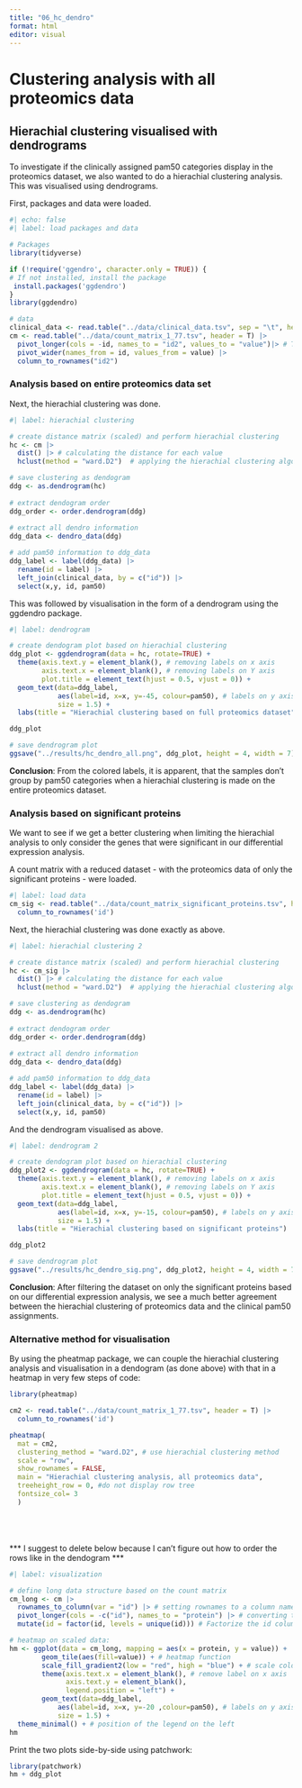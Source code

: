 ```yaml
---
title: "06_hc_dendro"
format: html
editor: visual
---
```


# Clustering analysis with all proteomics data

## Hierachial clustering visualised with dendrograms

To investigate if the clinically assigned pam50 categories display in the proteomics dataset, we also wanted to do a hierachial clustering analysis. This was visualised using dendrograms.

First, packages and data were loaded.

```r
#| echo: false
#| label: load packages and data

# Packages
library(tidyverse)

if (!require('ggendro', character.only = TRUE)) {
# If not installed, install the package
 install.packages('ggdendro')
}
library(ggdendro)

# data
clinical_data <- read.table("../data/clinical_data.tsv", sep = "\t", header = T)
cm <- read.table("../data/count_matrix_1_77.tsv", header = T) |>
  pivot_longer(cols = -id, names_to = "id2", values_to = "value")|> # Transforming to pivot_longer
  pivot_wider(names_from = id, values_from = value) |>
  column_to_rownames("id2")

```

### Analysis based on entire proteomics data set

Next, the hierachial clustering was done.

```r
#| label: hierachial clustering

# create distance matrix (scaled) and perform hierachial clustering
hc <- cm |>
  dist() |> # calculating the distance for each value
  hclust(method = "ward.D2")  # applying the hierachial clustering algorithm to the data 

# save clustering as dendogram
ddg <- as.dendrogram(hc)
  
# extract dendogram order
ddg_order <- order.dendrogram(ddg)
  
# extract all dendro information
ddg_data <- dendro_data(ddg)

# add pam50 information to ddg_data
ddg_label <- label(ddg_data) |>
  rename(id = label) |> 
  left_join(clinical_data, by = c("id")) |> 
  select(x,y, id, pam50)

```

This was followed by visualisation in the form of a dendrogram using the ggdendro package.

```r
#| label: dendrogram

# create dendogram plot based on hierachial clustering
ddg_plot <- ggdendrogram(data = hc, rotate=TRUE) +
  theme(axis.text.y = element_blank(), # removing labels on x axis
        axis.text.x = element_blank(), # removing labels on Y axis
        plot.title = element_text(hjust = 0.5, vjust = 0)) +  
  geom_text(data=ddg_label,
            aes(label=id, x=x, y=-45, colour=pam50), # labels on y axis colored by pam50. 
            size = 1.5) +
  labs(title = "Hierachial clustering based on full proteomics dataset")

ddg_plot

# save dendrogram plot
ggsave("../results/hc_dendro_all.png", ddg_plot, height = 4, width = 7)
```

**Conclusion**: From the colored labels, it is apparent, that the samples don't group by pam50 categories when a hierachial clustering is made on the entire proteomics dataset.

### Analysis based on significant proteins

We want to see if we get a better clustering when limiting the hierachial analysis to only consider the genes that were significant in our differential expression analysis.

A count matrix with a reduced dataset - with the proteomics data of only the significant proteins - were loaded.

```r
#| label: load data
cm_sig <- read.table("../data/count_matrix_significant_proteins.tsv", header = T) |>
  column_to_rownames('id')
```

Next, the hierachial clustering was done exactly as above.

```r
#| label: hierachial clustering 2

# create distance matrix (scaled) and perform hierachial clustering
hc <- cm_sig |>
  dist() |> # calculating the distance for each value
  hclust(method = "ward.D2")  # applying the hierachial clustering algorithm to the data 

# save clustering as dendogram
ddg <- as.dendrogram(hc)
  
# extract dendogram order
ddg_order <- order.dendrogram(ddg)
  
# extract all dendro information
ddg_data <- dendro_data(ddg)

# add pam50 information to ddg_data
ddg_label <- label(ddg_data) |>
  rename(id = label) |> 
  left_join(clinical_data, by = c("id")) |> 
  select(x,y, id, pam50)

```

And the dendrogram visualised as above.

```r

#| label: dendrogram 2

# create dendogram plot based on hierachial clustering
ddg_plot2 <- ggdendrogram(data = hc, rotate=TRUE) +
  theme(axis.text.y = element_blank(), # removing labels on x axis
        axis.text.x = element_blank(), # removing labels on Y axis
        plot.title = element_text(hjust = 0.5, vjust = 0)) +  
  geom_text(data=ddg_label,
            aes(label=id, x=x, y=-15, colour=pam50), # labels on y axis colored by pam50. 
            size = 1.5) +
  labs(title = "Hierachial clustering based on significant proteins")

ddg_plot2

# save dendrogram plot
ggsave("../results/hc_dendro_sig.png", ddg_plot2, height = 4, width = 7)
```

**Conclusion**: After filtering the dataset on only the significant proteins based on our differential expression analysis, we see a much better agreement between the hierachial clustering of proteomics data and the clinical pam50 assignments.

### Alternative method for visualisation

By using the pheatmap package, we can couple the hierachial clustering analysis and visualisation in a dendogram (as done above) with that in a heatmap in very few steps of code:

```r
library(pheatmap)

cm2 <- read.table("../data/count_matrix_1_77.tsv", header = T) |>
  column_to_rownames('id')

pheatmap(
  mat = cm2,
  clustering_method = "ward.D2", # use hierachial clustering method
  scale = "row",
  show_rownames = FALSE,
  main = "Hierachial clustering analysis, all proteomics data",
  treeheight_row = 0, #do not display row tree
  fontsize_col= 3
  )
```

\
\
\
\*\*\* I suggest to delete below because I can't figure out how to order the rows like in the dendogram \*\*\*\

```r
#| label: visualization

# define long data structure based on the count matrix
cm_long <- cm |> 
  rownames_to_column(var = "id") |> # setting rownames to a column named id
  pivot_longer(cols = -c("id"), names_to = "protein") |> # converting to pivot longer
  mutate(id = factor(id, levels = unique(id))) # Factorize the id column based on unique values from id ordered by the ddg_order

# heatmap on scaled data:
hm <- ggplot(data = cm_long, mapping = aes(x = protein, y = value)) +
        geom_tile(aes(fill=value)) + # heatmap function
        scale_fill_gradient2(low = "red", high = "blue") + # scale color (high values are blue, low values are red)
        theme(axis.text.x = element_blank(), # remove label on x axis
              axis.text.y = element_blank(),
              legend.position = "left") +
        geom_text(data=ddg_label,
            aes(label=id, x=x, y=-20 ,colour=pam50), # labels on y axis colored by pam50. 
            size = 1.5) + 
  theme_minimal() + # position of the legend on the left
hm


```

Print the two plots side-by-side using patchwork:

```r
library(patchwork)
hm + ddg_plot 
```
